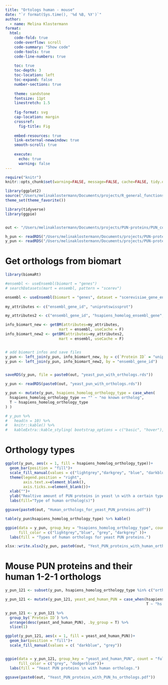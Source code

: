 ```yaml
---
title: "Ortologs human - mouse"
date: "`r format(Sys.time(), '%d %B, %Y')`"
author:
  - name: Melina Klostermann
format: 
  html:
    code-fold: true
    code-overflow: scroll
    code-summary: "Show code"
    code-tools: true
    code-line-numbers: true
    
    toc: true
    toc-depth: 3
    toc-location: left
    toc-expand: false
    number-sections: true
    
    theme: sandstone
    fontsize: 11pt
    linestretch: 1.5
        
    fig-format: svg
    cap-location: margin
    crossref:
      fig-title: Fig
    
    embed-resources: true
    link-external-newwindow: true
    smooth-scroll: true
    
    execute:
      echo: true
      warning: false
---
```




```r
require("knitr")
knitr::opts_chunk$set(warning=FALSE, message=FALSE, cache=FALSE, tidy.opts=list(width.cutoff=80))

library(ggplot2) 
source("/Users/melinaklostermann/Documents/projects/R_general_functions/theme_favorite.R")
theme_set(theme_favorite())
```


```r
library(tidyverse)
library(ggpie)


out <- "/Users/melinaklostermann/Documents/projects/PUN-proteins/PUN_code/Report11-othologs_yest_human/"
```

```r
h_pun <- readRDS("/Users/melinaklostermann/Documents/projects/PUN-proteins/PUN_code/Report02-human/PUN_proteins_HS_2024-04-26.rds")
y_pun <- readRDS("/Users/melinaklostermann/Documents/projects/PUN-proteins/PUN_code/Report01_clean/PUN_proteins_SC2024-06-20.rds")

```


# Get orthologs from biomart

```r
library(biomaRt)

#ensembl <- useEnsembl(biomart = "genes")
# searchDatasets(mart = ensembl, pattern = "scerev")

ensembl <- useEnsembl(biomart = "genes", dataset = "scerevisiae_gene_ensembl")
 
my_attributes <- c("ensembl_gene_id", "uniprotswissprot")

my_attributes2 <- c("ensembl_gene_id", "hsapiens_homolog_ensembl_gene", "hsapiens_homolog_associated_gene_name", "hsapiens_homolog_orthology_type", "external_gene_name")

info_biomart_new <- getBM(attributes=my_attributes,
                        mart = ensembl, useCache = F)
info_biomart_new2 <- getBM(attributes=my_attributes2,
                        mart = ensembl, useCache = F)


# add biomart infos and save files
y_pun <- left_join(y_pun, info_biomart_new, by = c(`Protein ID` = "uniprotswissprot")) 
y_pun <- left_join(y_pun, info_biomart_new2, by = "ensembl_gene_id") 


saveRDS(y_pun, file = paste0(out, "yeast_pun_with_orthologs.rds"))

```


```r
y_pun <- readRDS(paste0(out, "yeast_pun_with_orthologs.rds"))

y_pun <- mutate(y_pun, hsapiens_homolog_orthology_type = case_when(
  hsapiens_homolog_orthology_type == "" ~ "no known ortholog",
  T ~ hsapiens_homolog_orthology_type
) )

# y_pun %>% 
#   head(n = 10) %>%
#   knitr::kable() %>%
#   kableExtra::kable_styling( bootstrap_options = c("basic", "hover"),  full_width=FALSE)

```

# Orthology types

```r
ggplot(y_pun, aes(x = 1, fill = hsapiens_homolog_orthology_type))+
  geom_bar(position = "fill")+
  scale_fill_manual(values = c("lightgrey","darkgrey", "blue", "darkblue"))+
  theme(legend.position = "right",
        axis.text.x=element_blank(),
        axis.ticks.x=element_blank())+
  xlab("")+
  ylab("Realtive amount of PUN proteins in yeast \n with a certain type of ortholog in human")+
  labs(fill="Type of human ortholog(s)")

ggsave(paste0(out, "Human_orthologs_for_yeast_PUN_proteins.pdf"))

table(y_pun$hsapiens_homolog_orthology_type) %>% kable()

ggpie(data = y_pun, group_key = "hsapiens_homolog_orthology_type", count = "full",
      fill_color = c("lightgrey","blue", "grey", "darkgrey" ))+
  labs(fill = "Types of human orthologs for yeast PUN proteins.")

xlsx::write.xlsx2(y_pun, paste0(out, "Yest_PUN_proteins_with_human_ortholog_information.xlsx"))
```

# Mouse PUN proteins and their human 1-2-1 orthologs

```r
y_pun_121 <- subset(y_pun, hsapiens_homolog_orthology_type %in% c("ortholog_one2one", "ortholog_one2many"))

y_pun_121 <- mutate(y_pun_121, yeast_and_human_PUN = case_when(hsapiens_homolog_associated_gene_name %in% h_pun$`Protein name` ~ "hs ortholog is a PUN protein",
                                                               T ~ "hs ortholog is not a PUN protein"))

y_pun_121 <- y_pun_121 %>% 
  group_by(`Protein ID`) %>% 
  arrange(desc(yeast_and_human_PUN), .by_group = T) %>%
  slice(1)

ggplot(y_pun_121, aes(x = 1, fill = yeast_and_human_PUN))+
  geom_bar(position = "fill")+
  scale_fill_manual(values = c( "darkblue", "grey"))


ggpie(data = y_pun_121, group_key = "yeast_and_human_PUN", count = "full",
      fill_color = c("grey", "dodgerblue"))+
  labs(fill = "Yeast PUN proteins \n with human orthologs.")

ggsave(paste0(out, "Yeast_PUN_proteins_with_PUN_hs_orthologs.pdf"))


```



